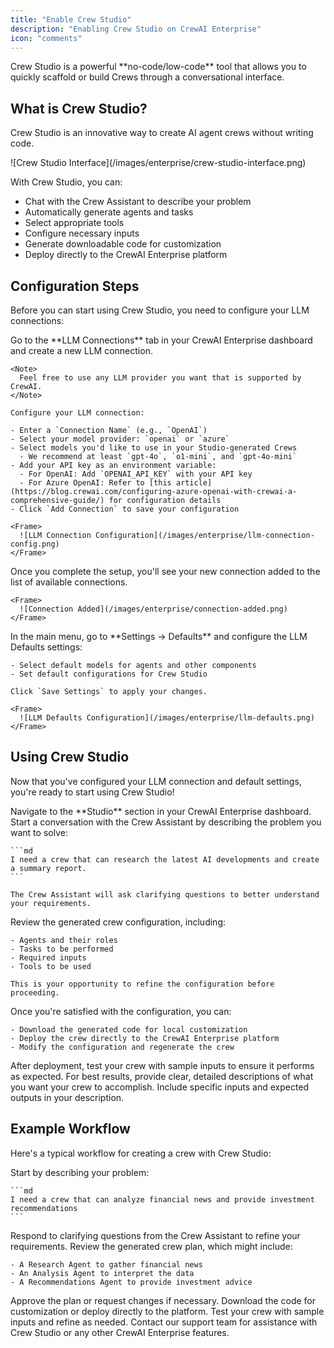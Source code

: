 ```yaml
---
title: "Enable Crew Studio"
description: "Enabling Crew Studio on CrewAI Enterprise"
icon: "comments"
---
```


<Tip>
Crew Studio is a powerful **no-code/low-code** tool that allows you to quickly scaffold or build Crews through a conversational interface. 
</Tip>

## What is Crew Studio?

Crew Studio is an innovative way to create AI agent crews without writing code. 

<Frame>
  ![Crew Studio Interface](/images/enterprise/crew-studio-interface.png)
</Frame>

With Crew Studio, you can:

- Chat with the Crew Assistant to describe your problem
- Automatically generate agents and tasks
- Select appropriate tools
- Configure necessary inputs
- Generate downloadable code for customization
- Deploy directly to the CrewAI Enterprise platform

## Configuration Steps

Before you can start using Crew Studio, you need to configure your LLM connections:

<Steps>
  <Step title="Set Up LLM Connection">
    Go to the **LLM Connections** tab in your CrewAI Enterprise dashboard and create a new LLM connection.

    <Note>
      Feel free to use any LLM provider you want that is supported by CrewAI.
    </Note>
    
    Configure your LLM connection:
    
    - Enter a `Connection Name` (e.g., `OpenAI`)
    - Select your model provider: `openai` or `azure`
    - Select models you'd like to use in your Studio-generated Crews
      - We recommend at least `gpt-4o`, `o1-mini`, and `gpt-4o-mini`
    - Add your API key as an environment variable:
      - For OpenAI: Add `OPENAI_API_KEY` with your API key
      - For Azure OpenAI: Refer to [this article](https://blog.crewai.com/configuring-azure-openai-with-crewai-a-comprehensive-guide/) for configuration details
    - Click `Add Connection` to save your configuration
    
    <Frame>
      ![LLM Connection Configuration](/images/enterprise/llm-connection-config.png)
    </Frame>
  </Step>
  
  <Step title="Verify Connection Added">
    Once you complete the setup, you'll see your new connection added to the list of available connections.
    
    <Frame>
      ![Connection Added](/images/enterprise/connection-added.png)
    </Frame>
  </Step>
  
  <Step title="Configure LLM Defaults">
    In the main menu, go to **Settings → Defaults** and configure the LLM Defaults settings:
    
    - Select default models for agents and other components
    - Set default configurations for Crew Studio
    
    Click `Save Settings` to apply your changes.
    
    <Frame>
      ![LLM Defaults Configuration](/images/enterprise/llm-defaults.png)
    </Frame>
  </Step>
</Steps>

## Using Crew Studio

Now that you've configured your LLM connection and default settings, you're ready to start using Crew Studio!

<Steps>
  <Step title="Access Studio">
    Navigate to the **Studio** section in your CrewAI Enterprise dashboard.
  </Step>
  
  <Step title="Start a Conversation">
    Start a conversation with the Crew Assistant by describing the problem you want to solve:
    
    ```md
    I need a crew that can research the latest AI developments and create a summary report.
    ```
    
    The Crew Assistant will ask clarifying questions to better understand your requirements.
  </Step>
  
  <Step title="Review Generated Crew">
    Review the generated crew configuration, including:
    
    - Agents and their roles
    - Tasks to be performed
    - Required inputs
    - Tools to be used
    
    This is your opportunity to refine the configuration before proceeding.
  </Step>
  
  <Step title="Deploy or Download">
    Once you're satisfied with the configuration, you can:
    
    - Download the generated code for local customization
    - Deploy the crew directly to the CrewAI Enterprise platform
    - Modify the configuration and regenerate the crew
  </Step>
  
  <Step title="Test Your Crew">
    After deployment, test your crew with sample inputs to ensure it performs as expected.
  </Step>
</Steps>

<Tip>
For best results, provide clear, detailed descriptions of what you want your crew to accomplish. Include specific inputs and expected outputs in your description.
</Tip>

## Example Workflow

Here's a typical workflow for creating a crew with Crew Studio:

<Steps>
  <Step title="Describe Your Problem">
    Start by describing your problem:
    
    ```md
    I need a crew that can analyze financial news and provide investment recommendations
    ```
  </Step>
  
  <Step title="Answer Questions">
    Respond to clarifying questions from the Crew Assistant to refine your requirements.
  </Step>
  
  <Step title="Review the Plan">
    Review the generated crew plan, which might include:
    
    - A Research Agent to gather financial news
    - An Analysis Agent to interpret the data
    - A Recommendations Agent to provide investment advice
  </Step>
  
  <Step title="Approve or Modify">
    Approve the plan or request changes if necessary.
  </Step>
  
  <Step title="Download or Deploy">
    Download the code for customization or deploy directly to the platform.
  </Step>
  
  <Step title="Test and Refine">
    Test your crew with sample inputs and refine as needed.
  </Step>
</Steps>

<Card title="Need Help?" icon="headset" href="mailto:support@crewai.com">
  Contact our support team for assistance with Crew Studio or any other CrewAI Enterprise features.
</Card>

